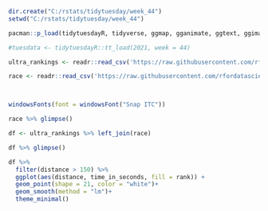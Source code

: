 ```{r}
dir.create("C:/rstats/tidytuesday/week_44")
setwd("C:/rstats/tidytuesday/week_44")

pacman::p_load(tidytuesdayR, tidyverse, ggmap, gganimate, ggtext, ggimage, here)
```


```{r}
#tuesdata <- tidytuesdayR::tt_load(2021, week = 44)

ultra_rankings <- readr::read_csv('https://raw.githubusercontent.com/rfordatascience/tidytuesday/master/data/2021/2021-10-26/ultra_rankings.csv')

race <- readr::read_csv('https://raw.githubusercontent.com/rfordatascience/tidytuesday/master/data/2021/2021-10-26/race.csv')



windowsFonts(font = windowsFont("Snap ITC"))
```


```{r}
race %>% glimpse()
```

```{r}
df <- ultra_rankings %>% left_join(race)
```

```{r}
df %>% glimpse()
```


```{r}
df %>%
  filter(distance > 150) %>% 
  ggplot(aes(distance, time_in_seconds, fill = rank)) +
  geom_point(shape = 21, color = "white")+
  geom_smooth(method = "lm")+
  theme_minimal()
  
  
```































